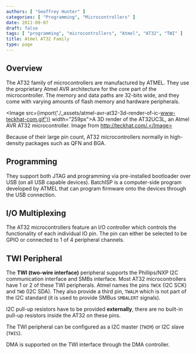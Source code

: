 ```yaml
---
authors: [ "Geoffrey Hunter" ]
categories: [ "Programming", "Microcontrollers" ]
date: 2011-09-07
draft: false
tags: [ "programming", "microcontrollers", "Atmel", "AT32", "TWI" ]
title: Atmel AT32 Family
type: page
---
```



## Overview

The AT32 family of microcontrollers are manufactured by ATMEL. They use the proprietary Atmel AVR architecture for the core part of the microcontroller. The memory and data paths are 32-bits wide, and they come with varying amounts of flash memory and hardware peripherals.

<Image src={import('./_assets/atmel-avr-at32-3d-render-of-ic-www-teckhat-com.gif')} width="259px">A 3D render of the AT32UC3L, an Atmel AVR AT32 microcontroller. Image from http://teckhat.com/.</Image>

Because of their large pin count, AT32 microcontrollers normally in high-density packages such as QFN and BGA.

## Programming

They support both JTAG and programming via pre-installed bootloader over USB (on all USB capable devices). BatchISP is a computer-side program developed by ATMEL that can program firmware onto the devices through the USB connection.

## I/O Multiplexing

The AT32 microcontrollers feature an I/O controller which controls the functionality of each individual IO pin. The pin can either be selected to be GPIO or connected to 1 of 4 peripheral channels.

## TWI Peripheral

The **TWI (two-wire interface)** peripheral supports the Phillips/NXP I2C communication interface and SMBs interface. Most AT32 microcontrollers have 1 or 2 of these TWI peripherals. Atmel names the pins `TWCK` (I2C SCK) and `TWD` (I2C SDA). They also provide a third pin, `TWALM` which is not part of the I2C standard (it is used to provide SMBus `SMBALERT` signals).

I2C pull-up resistors have to be provided **externally**, there are no built-in pull-up resistors inside the AT32 on these pins.

The TWI peripheral can be configured as a I2C master (`TWIM`) or I2C slave (`TWIS`).

DMA is supported on the TWI interface through the DMA controller.
